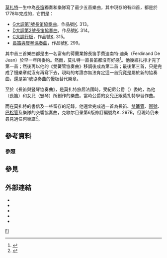 {{NoteTA
|G1=音乐}}

[[莫扎特|莫扎特]]一生中為[[長笛|長笛]]獨奏和樂隊寫了最少五首樂曲，其中現存的有四首，都是於1778年完成的，它們是：

* [[第1號長笛協奏曲_(莫扎特)|G大調第1號長笛協奏曲]]，作品號[[克歇尔目录|K]]. 313。
* [[第2號長笛協奏曲_(莫扎特)|D大調第2號長笛協奏曲]]，作品號[[克歇尔目录|K]]. 314。
* [[C大調行板_(莫扎特)|C大調行板]]，作品號[[克歇尔目录|K]]. 315。
* [[長笛與豎琴協奏曲_(莫扎特)|長笛與豎琴協奏曲]]，作品號[[克歇尔目录|K]]. 299。

其中首三首樂曲都是由一名富有的荷蘭業餘長笛手費迪南特·迪桑（Ferdinand De Jean）於早一年所委約。然而，莫扎特一直長笛都沒有好感<ref>{{Cite web|title=候選曲目介紹–協奏曲篇|url=https://tspo.pixnet.net/blog/post/9900491-%E5%80%99%E9%81%B8%E6%9B%B2%E7%9B%AE%E4%BB%8B%E7%B4%B9%E2%80%93%E5%8D%94%E5%A5%8F%E6%9B%B2%E7%AF%87|date=2007-05-08|publisher=台北愛樂管弦樂團官方部落格專題文章|language=zh-tw|archive-url=https://web.archive.org/web/20160304214630/http://tspo.pixnet.net/blog/post/9900491-%E5%80%99%E9%81%B8%E6%9B%B2%E7%9B%AE%E4%BB%8B%E7%B4%B9%E2%80%93%E5%8D%94%E5%A5%8F%E6%9B%B2%E7%AF%87|archive-date=2016-03-04|dead-url=no}}</ref>。他幾經扎掙才完了第一首；然後再以他的《雙簧管協奏曲》移調後成為第二首；最後第三首，只是完成了慢樂章就沒有再寫下去，現時的考證亦無法肯定這一首究竟是屬於新的協奏曲，還是第1號協奏曲的慢板替代樂章。

至於《長笛與豎琴協奏曲》，是莫扎特旅居法國時，受紀尼公爵（{{link-en|Adrien-Louis de Bonnières, duc de Guînes}}）委約，為他（長笛）和女兒（豎琴）所創作的樂曲。當時公爵的女兒正跟莫扎特學習作曲。

而在莫扎特的書信及一些留存的記錄，他還曾完成過一首為長笛、[[雙簧管|雙簧管]]、[[圓號|圓號]]、[[巴松管|巴松管]]及樂隊的交響協奏曲，克歇尔目录第6版修訂編號為K. 297B，但現時仍未尋見過任何樂譜<ref>{{cite web|title=Koechel List|url=http://www.mozartforum.com/Koechel%20part%203.htm|accessdate=2007-09-10|language=en|archiveurl=https://web.archive.org/web/20070814065232/http://www.mozartforum.com/Koechel%20part%203.htm|archivedate=2007-08-14|deadurl=yes}}</ref>。

== 參考資料 ==
=== 參照 ===
{{reflist}}

== 參見 ==
{{portal|古典音樂}}

== 外部連結 ==
* {{NMA|137|53|138|20|第2號長笛協奏曲}}
* {{NMA|137|89|138|18|C大調行板}}
* {{IMSLP2|work=Flute Concerto in G major, K.313/285c (Mozart, Wolfgang Amadeus)|cname=第1號長笛協奏曲}}
* {{IMSLP2|work=Flute Concerto in D major, K.314/285d (Mozart, Wolfgang Amadeus)|cname=第2號長笛協奏曲}}
* {{IMSLP2|work=Andante in C major, K.315/285e (Mozart, Wolfgang Amadeus)|cname=C大調行板}}

{{莫扎特協奏曲}}


[[Category:莫扎特協奏曲|Fl]]